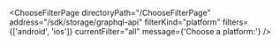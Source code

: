 

<ChooseFilterPage
  directoryPath="/ChooseFilterPage"
  address="/sdk/storage/graphql-api"
  filterKind="platform"
  filters={['android', 'ios']}
  currentFilter="all"
  message={'Choose a platform:'}
/>
